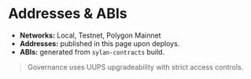 # Addresses & ABIs

- **Networks:** Local, Testnet, Polygon Mainnet
- **Addresses:** published in this page upon deploys.
- **ABIs:** generated from `sylan-contracts` build.

> Governance uses UUPS upgradeability with strict access controls.
